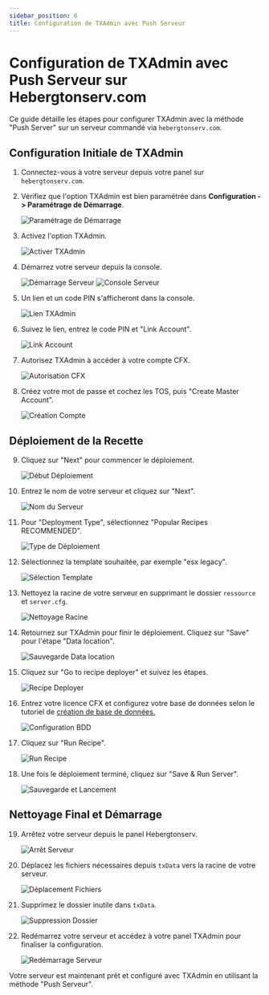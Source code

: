 ```yaml
---
sidebar_position: 6
title: Configuration de TXAdmin avec Push Serveur
---
```


# Configuration de TXAdmin avec Push Serveur sur Hebergtonserv.com

Ce guide détaille les étapes pour configurer TXAdmin avec la méthode "Push Server" sur un serveur commandé via `hebergtonserv.com`.

## Configuration Initiale de TXAdmin

1. Connectez-vous à votre serveur depuis votre panel sur `hebergtonserv.com`.

2. Vérifiez que l'option TXAdmin est bien paramétrée dans **Configuration -> Paramétrage de Démarrage**.

   ![Paramétrage de Démarrage](https://i.imgur.com/cUZs0bw.png)

3. Activez l'option TXAdmin.

   ![Activer TXAdmin](https://i.imgur.com/zfnh5c7.png)

4. Démarrez votre serveur depuis la console.

   ![Démarrage Serveur](https://i.imgur.com/oVWbPvu.png)
   ![Console Serveur](https://i.imgur.com/QPzdwnt.png)

5. Un lien et un code PIN s'afficheront dans la console.

   ![Lien TXAdmin](https://i.imgur.com/KKch3fi.png)

6. Suivez le lien, entrez le code PIN et "Link Account".

   ![Link Account](https://i.imgur.com/i3OQDgR.png)

7. Autorisez TXAdmin à accéder à votre compte CFX.

   ![Autorisation CFX](https://i.imgur.com/Y1wRJuA.png)

8. Créez votre mot de passe et cochez les TOS, puis "Create Master Account".

   ![Création Compte](https://i.imgur.com/mWQaPs1.png)

## Déploiement de la Recette

9. Cliquez sur "Next" pour commencer le déploiement.

   ![Début Déploiement](https://i.imgur.com/H4yR2AH.png)

10. Entrez le nom de votre serveur et cliquez sur "Next".

    ![Nom du Serveur](https://i.imgur.com/MmtaHft.png)

11. Pour "Deployment Type", sélectionnez "Popular Recipes RECOMMENDED".

    ![Type de Déploiement](https://i.imgur.com/dyb8qim.png)

12. Sélectionnez la template souhaitée, par exemple "esx legacy".

    ![Sélection Template](https://i.imgur.com/s7cDiQl.png)

13. Nettoyez la racine de votre serveur en supprimant le dossier `ressource` et `server.cfg`.

    ![Nettoyage Racine](https://i.imgur.com/d1g73P1.png)

14. Retournez sur TXAdmin pour finir le déploiement. Cliquez sur "Save" pour l'étape "Data location".

    ![Sauvegarde Data location](https://i.imgur.com/IyWElyF.png)

15. Cliquez sur "Go to recipe deployer" et suivez les étapes.

    ![Recipe Deployer](https://i.imgur.com/yd0u66O.png)

16. Entrez votre licence CFX et configurez votre base de données selon le tutoriel de [création de base de données.](/Game/Fivem/create-BDD)

    ![Configuration BDD](https://i.imgur.com/6tsPLl2.png)

17. Cliquez sur "Run Recipe".

    ![Run Recipe](https://i.imgur.com/XvZdNj9.png)

18. Une fois le déploiement terminé, cliquez sur "Save & Run Server".

    ![Sauvegarde et Lancement](https://i.imgur.com/ksqdVVu.png)

## Nettoyage Final et Démarrage

19. Arrêtez votre serveur depuis le panel Hebergtonserv.

    ![Arrêt Serveur](https://i.imgur.com/4fRuCdk.png)

20. Déplacez les fichiers nécessaires depuis `txData` vers la racine de votre serveur.

    ![Déplacement Fichiers](https://i.imgur.com/z6LBFJP.png)

21. Supprimez le dossier inutile dans `txData`.

    ![Suppression Dossier](https://i.imgur.com/j7Jpzgv.gif)

22. Redémarrez votre serveur et accédez à votre panel TXAdmin pour finaliser la configuration.

    ![Redémarrage Serveur](https://i.imgur.com/ak1ISF6.gif)

Votre serveur est maintenant prêt et configuré avec TXAdmin en utilisant la méthode "Push Serveur".
